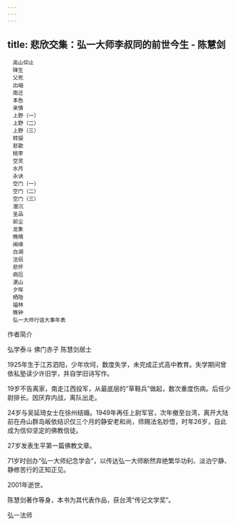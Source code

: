 ```yaml
---
---
---
```

title: 悲欣交集：弘一大师李叔同的前世今生 - 陈慧剑
---


```
　高山仰止
　降生
　父死
　出岫
　南迁
　本色
　亲情
　上野（一）
　上野（二）
　上野（三）
　转捩
　悲歌
　桃李
　空灵
　水月
　永诀
　空门（一）
　空门（二）
　空门（三）
　潜沉
　圣品
　前尘
　龙象
　晚晴
　闽缘
　白湖
　法侣
　悲怀
　病厄
　湛山
　夕晖
　栖隐
　福林
　晚钟
　弘一大师行谊大事年表
```








作者简介

弘学泰斗 佛门赤子 陈慧剑居士

1925年生于江苏泗阳，少年坎坷，数度失学，未完成正式高中教育。失学期间曾依私塾读少许旧学，并自学旧诗写作。

19岁不告离家，南走江西投军，从最底层的“草鞋兵”做起，数次重度伤病。后任少尉排长。因厌弃内战，离队出走。

24岁与吴延琦女士在徐州结婚。1949年再任上尉军官，次年撤至台湾，离开大陆前在舟山群岛皈依结识仅三个月的静安老和尚，师赐法名妙悟，时年26岁，自此成为信仰坚定的佛教信徒。

27岁发表生平第一篇佛教文章。

71岁时创办“弘一大师纪念学会”，以传达弘一大师断然弃绝繁华功利、淡泊宁静、静修苦行的正知正见。

2001年逝世。

陈慧剑著作等身，本书为其代表作品，获台湾“传记文学奖”。





弘一法师